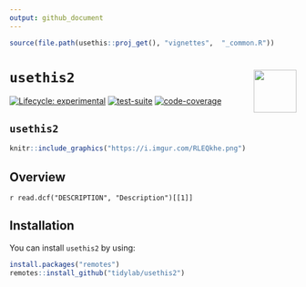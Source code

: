 ---
output: github_document
---

```{r setup, echo = FALSE, results = 'hide', message = FALSE, warning = FALSE}
source(file.path(usethis::proj_get(), "vignettes",  "_common.R"))
```


# `usethis2` <img src='https://i.imgur.com/sdsO73r.png' align="right" height="75"/>

<!-- badges: start -->
[![Lifecycle: experimental](https://img.shields.io/badge/lifecycle-experimental-orange.svg)](https://www.tidyverse.org/lifecycle/#experimental)
[![test-suite](https://github.com/tidylab/usethis2/workflows/test-suite/badge.svg)](https://github.com/tidylab/usethis2/actions)
[![code-coverage](https://codecov.io/gh/tidylab/usethis2/branch/master/graph/badge.svg)](https://codecov.io/github/tidylab/usethis2/?branch=master)
<!-- badges: end -->


`usethis2`
---

```{r, echo = FALSE, out.width = "75%"}
knitr::include_graphics("https://i.imgur.com/RLEQkhe.png")
```

## Overview

`r read.dcf("DESCRIPTION", "Description")[[1]]`

## Installation

You can install `usethis2` by using:

```{r, eval=FALSE}
install.packages("remotes")
remotes::install_github("tidylab/usethis2")
```

